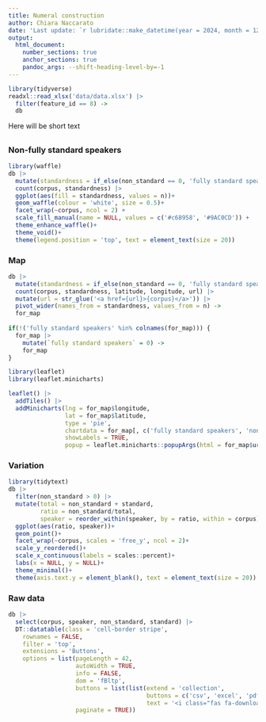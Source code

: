 ```yaml
---
title: Numeral construction
author: Chiara Naccarato
date: 'Last update: `r lubridate::make_datetime(year = 2024, month = 12, day = 1)`'
output:
  html_document:
    number_sections: true
    anchor_sections: true
    pandoc_args: --shift-heading-level-by=-1
---
```


```r
library(tidyverse)
readxl::read_xlsx('data/data.xlsx') |> 
  filter(feature_id == 8) ->
  db
```

Here will be short text

##

::: {.panel-tabset}

### Non-fully standard speakers

```r
library(waffle)
db |> 
  mutate(standardness = if_else(non_standard == 0, 'fully standard speakers', 'non-fully standard speakers')) |> 
  count(corpus, standardness) |> 
  ggplot(aes(fill = standardness, values = n))+
  geom_waffle(colour = 'white', size = 0.5)+
  facet_wrap(~corpus, ncol = 2) +
  scale_fill_manual(name = NULL, values = c('#c68958', '#9AC0CD')) +
  theme_enhance_waffle()+
  theme_void()+
  theme(legend.position = 'top', text = element_text(size = 20))
```

### Map

```r
db |> 
  mutate(standardness = if_else(non_standard == 0, 'fully standard speakers', 'non-fully standard speakers')) |> 
  count(corpus, standardness, latitude, longitude, url) |> 
  mutate(url = str_glue('<a href={url}>{corpus}</a>')) |> 
  pivot_wider(names_from = standardness, values_from = n) ->
  for_map
  
if(!('fully standard speakers' %in% colnames(for_map))) {
  for_map |> 
    mutate(`fully standard speakers` = 0) ->
    for_map
}

library(leaflet)
library(leaflet.minicharts)

leaflet() |> 
  addTiles() |> 
  addMinicharts(lng = for_map$longitude, 
                lat = for_map$latitude,
                type = 'pie',
                chartdata = for_map[, c('fully standard speakers', 'non-fully standard speakers')],
                showLabels = TRUE,
                popup = leaflet.minicharts::popupArgs(html = for_map$url))
```

### Variation

```r
library(tidytext)
db |> 
  filter(non_standard > 0) |> 
  mutate(total = non_standard + standard,
         ratio = non_standard/total,
         speaker = reorder_within(speaker, by = ratio, within = corpus)) |> 
  ggplot(aes(ratio, speaker))+
  geom_point()+
  facet_wrap(~corpus, scales = 'free_y', ncol = 2)+
  scale_y_reordered()+
  scale_x_continuous(labels = scales::percent)+
  labs(x = NULL, y = NULL)+
  theme_minimal()+
  theme(axis.text.y = element_blank(), text = element_text(size = 20))
```

### Raw data

```r
db |> 
  select(corpus, speaker, non_standard, standard) |> 
  DT::datatable(class = 'cell-border stripe', 
    rownames = FALSE, 
    filter = 'top', 
    extensions = 'Buttons',
    options = list(pageLength = 42, 
                   autoWidth = TRUE, 
                   info = FALSE,
                   dom = 'fBltp',
                   buttons = list(list(extend = 'collection',
                                       buttons = c('csv', 'excel', 'pdf'),
                                       text = '<i class="fas fa-download"></i>')),
                   paginate = TRUE))
```
:::


